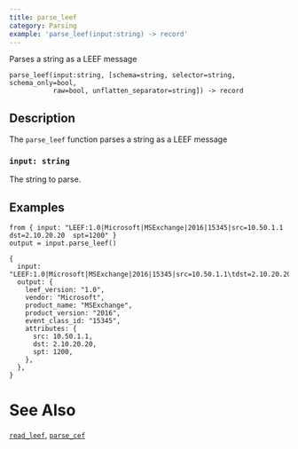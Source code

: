 ```yaml
---
title: parse_leef
category: Parsing
example: 'parse_leef(input:string) -> record'
---
```


Parses a string as a LEEF message

```tql
parse_leef(input:string, [schema=string, selector=string, schema_only=bool,
           raw=bool, unflatten_separator=string]) -> record
```

## Description

The `parse_leef` function parses a string as a LEEF message

### `input: string`

The string to parse.


<ParsingOptions />

## Examples

```tql
from { input: "LEEF:1.0|Microsoft|MSExchange|2016|15345|src=10.50.1.1	dst=2.10.20.20	spt=1200" }
output = input.parse_leef()
```
```tql
{
  input: "LEEF:1.0|Microsoft|MSExchange|2016|15345|src=10.50.1.1\tdst=2.10.20.20\tspt=1200",
  output: {
    leef_version: "1.0",
    vendor: "Microsoft",
    product_name: "MSExchange",
    product_version: "2016",
    event_class_id: "15345",
    attributes: {
      src: 10.50.1.1,
      dst: 2.10.20.20,
      spt: 1200,
    },
  },
}
```

# See Also

[`read_leef`](/reference/operators/read_leef),
[`parse_cef`](/reference/functions/parse_cef)
